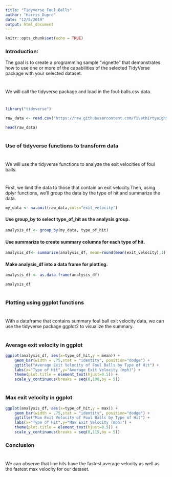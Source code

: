 ```yaml
---
title: "Tidyverse_Foul_Balls"
author: "Harris Dupre"
date: "12/8/2019"
output: html_document
---
```


```r
knitr::opts_chunk$set(echo = TRUE)
```

### Introduction:

The goal is to create a programming sample “vignette” that demonstrates how to use one or more of the capabilities of the selected TidyVerse package with your selected dataset.

#

We will call the tidyverse package and load in the foul-balls.csv data.

#

```r
library("tidyverse")

raw_data <- read.csv("https://raw.githubusercontent.com/fivethirtyeight/data/master/foul-balls/foul-balls.csv",na.strings=c("NA", "NULL"))

head(raw_data)
```

#

### Use of tidyverse functions to transform data

#

We will use the tidyverse functions to analyze the exit velocities of foul balls.

#

First, we limit the data to those that contain an exit velocity.Then, using dplyr functions, we'll group the data by the type of hit and summarize the data.

```r
my_data <- na.omit(raw_data,cols="exit_velocity")
```
#### Use group_by to select type_of_hit as the analysis group.
```r
analysis_df <- group_by(my_data, type_of_hit)
```
#### Use summarize to create summary columns for each type of hit.
```r
analysis_df<- summarize(analysis_df, mean=round(mean(exit_velocity),1), median=median(exit_velocity), max = max(exit_velocity), min=min(exit_velocity))
```
#### Make analysis_df into a data frame for plotting.
```r
analysis_df <- as.data.frame(analysis_df)

analysis_df
```

#

### Plotting using ggplot functions

#

With a dataframe that contains summary foul ball exit velocity data, we can use the tidyverse package ggplot2 to visualize the summary.

#

### Average exit velocity in ggplot

```r
ggplot(analysis_df, aes(x=type_of_hit,y = mean)) +
    geom_bar(width = .75,stat = "identity", position="dodge") +
    ggtitle("Average Exit Velocity of Foul Balls by Type of Hit") +
    labs(x="Type of Hit",y="Average Exit Velocity (mph)") +
    theme(plot.title = element_text(hjust=0.5)) +
    scale_y_continuous(breaks = seq(0,100,by = 5))
```

#

### Max exit velocity in ggplot

```r
ggplot(analysis_df, aes(x=type_of_hit,y = max)) +
    geom_bar(width = .75,stat = "identity", position="dodge") +
    ggtitle("Max Exit Velocity of Foul Balls by Type of Hit") +
    labs(x="Type of Hit",y="Max Exit Velocity (mph)") +
    theme(plot.title = element_text(hjust=0.5)) +
    scale_y_continuous(breaks = seq(0,115,by = 5))
```

### Conclusion

#

We can observe that line hits have the fastest average velocity as well as the fastest max velocity for our dataset.